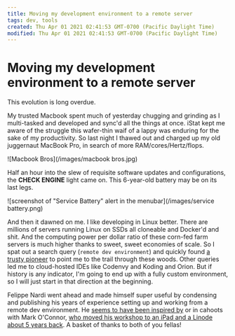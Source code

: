 ```yaml
---
title: Moving my development environment to a remote server
tags: dev, tools
created: Thu Apr 01 2021 02:41:53 GMT-0700 (Pacific Daylight Time)
modified: Thu Apr 01 2021 02:41:53 GMT-0700 (Pacific Daylight Time)
---
```


# Moving my development environment to a remote server

This evolution is long overdue.

My trusted Macbook spent much of yesterday chugging and grinding as I multi-tasked and developed and sync'd all the things at once. iStat kept me aware of the struggle this wafer-thin waif of a lappy was enduring for the sake of my productivity. So last night I thawed out and charged up my old juggernaut MacBook Pro, in search of more RAM/cores/Hertz/flops.

![Macbook Bros](/images/macbook bros.jpg)

Half an hour into the slew of requisite software updates and configurations, the **CHECK ENGINE** light came on. This 6-year-old battery may be on its last legs.

![screenshot of "Service Battery" alert in the menubar](/images/service battery.png)

And then it dawned on me. I like developing in Linux better. There are millions of servers running Linux on SSDs all cloneable and Docker'd and shit. And the computing power per dollar ratio of these corn-fed farm servers is much higher thanks to sweet, sweet economies of scale. So I spat out a search query (`remote dev environment`) and quickly found [a trusty pioneer](https://medium.com/@felippenardi/how-to-setup-a-remote-development-server-from-stracth-2b1e6155464c) to point me to the trail through these woods. Other queries led me to cloud-hosted IDEs like Codenvy and Koding and Orion. But if history is any indicator, I'm going to end up with a fully custom environment, so I will just start in that direction at the beginning.

Felippe Nardi went ahead and made himself super useful by condensing and publishing his years of experience setting up and working from a remote dev environment. He [seems to have been inspired by](https://medium.com/@felippenardi/start-coding-from-an-ipad-d942ebe44c63) or in cahoots with Mark O'Connor, [who moved his workshop to an iPad and a Linode about 5 years back](http://yieldthought.com/post/31857050698/ipad-linode-1-year-later). A basket of thanks to both of you fellas!
